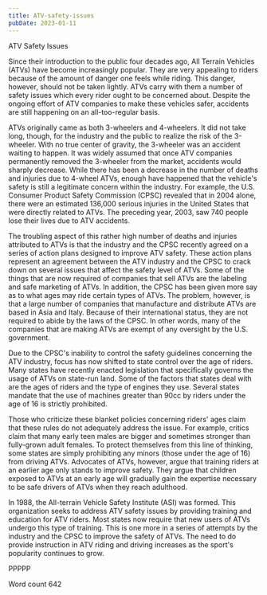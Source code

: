 ```yaml
---
title: ATV-safety-issues
pubDate: 2023-01-11
---
```


ATV Safety Issues 

Since their introduction to the public four decades ago, All Terrain Vehicles (ATVs) have become increasingly popular. They are very appealing to riders because of the amount of danger one feels while riding. This danger, however, should not be taken lightly. ATVs carry with them a number of safety issues which every rider ought to be concerned about. Despite the ongoing effort of ATV companies to make these vehicles safer, accidents are still happening on an all-too-regular basis. 

ATVs originally came as both 3-wheelers and 4-wheelers. It did not take long, though, for the industry and the public to realize the risk of the 3-wheeler. With no true center of gravity, the 3-wheeler was an accident waiting to happen. It was widely assumed that once ATV companies permanently removed the 3-wheeler from the market, accidents would sharply decrease. While there has been a decrease in the number of deaths and injuries due to 4-wheel ATVs, enough have happened that the vehicle's safety is still a legitimate concern within the industry. For example, the U.S. Consumer Product Safety Commission (CPSC) revealed that in 2004 alone, there were an estimated 136,000 serious injuries in the United States that were directly related to ATVs. The preceding year, 2003, saw 740 people lose their lives due to ATV accidents.

The troubling aspect of this rather high number of deaths and injuries attributed to ATVs is that the industry and the CPSC recently agreed on a series of action plans designed to improve ATV safety. These action plans represent an agreement between the ATV industry and the CPSC to crack down on several issues that affect the safety level of ATVs. Some of the things that are now required of companies that sell ATVs are the labeling and safe marketing of ATVs. In addition, the CPSC has been given more say as to what ages may ride certain types of ATVs. The problem, however, is that a large number of companies that manufacture and distribute ATVs are based in Asia and Italy. Because of their international status, they are not required to abide by the laws of the CPSC. In other words, many of the companies that are making ATVs are exempt of any oversight by the U.S. government. 

Due to the CPSC's inability to control the safety guidelines concerning the ATV industry, focus has now shifted to state control over the age of riders. Many states have recently enacted legislation that specifically governs the usage of ATVs on state-run land. Some of the factors that states deal with are the ages of riders and the type of engines they use. Several states mandate that the use of machines greater than 90cc by riders under the age of 16 is strictly prohibited.  

Those who criticize these blanket policies concerning riders' ages claim that these rules do not adequately address the issue. For example, critics claim that many early teen males are bigger and sometimes stronger than fully-grown adult females. To protect themselves from this line of thinking, some states are simply prohibiting any minors (those under the age of 16) from driving ATVs. Advocates of ATVs, however, argue that training riders at an earlier age only stands to improve safety. They argue that children exposed to ATVs at an early age will gradually gain the expertise necessary to be safe drivers of ATVs when they reach adulthood. 

In 1988, the All-terrain Vehicle Safety Institute (ASI) was formed. This organization seeks to address ATV safety issues by providing training and education for ATV riders. Most states now require that new users of ATVs undergo this type of training. This is one more in a series of attempts by the industry and the CPSC to improve the safety of ATVs. The need to do provide instruction in ATV riding and driving increases as the sport's popularity continues to grow.  

PPPPP

Word count 642